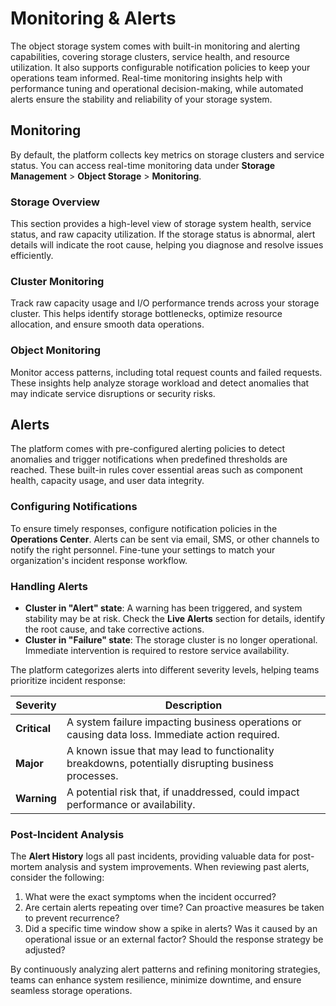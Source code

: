# Monitoring & Alerts

The object storage system comes with built-in monitoring and alerting capabilities, covering storage clusters, service health, and resource utilization. It also supports configurable notification policies to keep your operations team informed. Real-time monitoring insights help with performance tuning and operational decision-making, while automated alerts ensure the stability and reliability of your storage system.

## **Monitoring**

By default, the platform collects key metrics on storage clusters and service status. You can access real-time monitoring data under **Storage Management** > **Object Storage** > **Monitoring**.

### **Storage Overview**

This section provides a high-level view of storage system health, service status, and raw capacity utilization. If the storage status is abnormal, alert details will indicate the root cause, helping you diagnose and resolve issues efficiently.

### **Cluster Monitoring**

Track raw capacity usage and I/O performance trends across your storage cluster. This helps identify storage bottlenecks, optimize resource allocation, and ensure smooth data operations.

### **Object Monitoring**

Monitor access patterns, including total request counts and failed requests. These insights help analyze storage workload and detect anomalies that may indicate service disruptions or security risks.

## **Alerts**

The platform comes with pre-configured alerting policies to detect anomalies and trigger notifications when predefined thresholds are reached. These built-in rules cover essential areas such as component health, capacity usage, and user data integrity.

### **Configuring Notifications**

To ensure timely responses, configure notification policies in the **Operations Center**. Alerts can be sent via email, SMS, or other channels to notify the right personnel. Fine-tune your settings to match your organization's incident response workflow.

### **Handling Alerts**

- **Cluster in "Alert" state**: A warning has been triggered, and system stability may be at risk. Check the **Live Alerts** section for details, identify the root cause, and take corrective actions.
- **Cluster in "Failure" state**: The storage cluster is no longer operational. Immediate intervention is required to restore service availability.

The platform categorizes alerts into different severity levels, helping teams prioritize incident response:

| **Severity** | **Description** |
| -------- | ------------------------------------------------------------ |
| **Critical** | A system failure impacting business operations or causing data loss. Immediate action required. |
| **Major** | A known issue that may lead to functionality breakdowns, potentially disrupting business processes. |
| **Warning** | A potential risk that, if unaddressed, could impact performance or availability. |

### **Post-Incident Analysis**

The **Alert History** logs all past incidents, providing valuable data for post-mortem analysis and system improvements. When reviewing past alerts, consider the following:

1. What were the exact symptoms when the incident occurred?
2. Are certain alerts repeating over time? Can proactive measures be taken to prevent recurrence?
3. Did a specific time window show a spike in alerts? Was it caused by an operational issue or an external factor? Should the response strategy be adjusted?

By continuously analyzing alert patterns and refining monitoring strategies, teams can enhance system resilience, minimize downtime, and ensure seamless storage operations.
